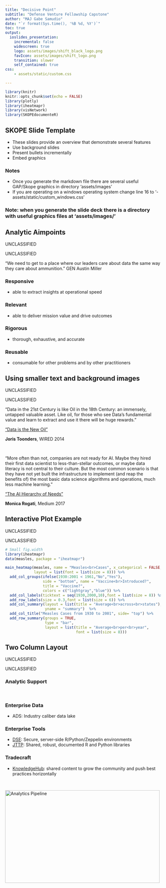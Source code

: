 ```yaml
---
title: "Decisive Point"
subtitle: "Defense Venture Fellowship Capstone"
author: "MAJ Gabe Samudio"
date: "`r format(Sys.time(), '%B %d, %Y')`"
toc: true
output: 
  ioslides_presentation:
    incremental: false
    widescreen: true
    logo: assets/images/shift_black_logo.png
    favIcon: assets/images/shift_logo.png
    transition: slower 
    self_contained: true
css: 
    - assets/static/custom.css

---
```

<script type="text/javascript">
    var SLIDE_CONFIG = {
      // Slide settings
      settings: {
                title: 'Decisive Point',
                        subtitle: 'Defense Venture Fellowship Capstone',
                useBuilds: true,
        usePrettify: true,
        enableSlideAreas: true,
        enableTouch: true,
                        favIcon: 'assets/images/shift_logo.png',
              },

      // Author information
      presenters: [
            {
        name:  'MAJ Gabe Samudio' ,
        company: '',
        gplus: '',
        twitter: '',
        www: '',
        github: ''
      },
            ]
    };
</script>


```r
library(knitr)
knitr::opts_chunk$set(echo = FALSE)
library(plotly)
library(iheatmapr)
library(visNetwork) 
library(SKOPEdocumenteR)
```
## SKOPE Slide Template

- These slides provide an overview that demonstrate several features
- Use background slides
- Present bullets incrementally
- Embed graphics

### Notes
- Once you generate the markdown file there are several useful GAP/Skope graphics in directory 'assets/images'
- If you are operating on a windows operating system change line 16 to '- assets/static/custom_windows.css' 

### Note: when you generate the slide deck there is a directory with useful graphics files at 'assets/images/' 

## Analytic Aimpoints

<div class="portion-mark-top">
UNCLASSIFIED
</div>

<div class="portion-mark-bottom">
UNCLASSIFIED
</div>

"We need to get to a place where our leaders care about data the same way they care about ammunition." GEN Austin Miller

### Responsive
 - able to extract insights at operational speed

### Relevant
 - able to deliver mission value and drive outcomes

### Rigorous
 - thorough, exhaustive, and accurate

### Reusable
 - consumable for other problems and by other practitioners


## Using smaller text and background images{.smaller data-background=assets/images/platformImage_background.jpg data-background-size=cover}

<div class="portion-mark-top">
UNCLASSIFIED
</div>

<div class="portion-mark-bottom">
UNCLASSIFIED
</div>

"Data in the 21st Century is like Oil in the 18th Century: an immensely, untapped valuable asset. Like oil, for those who see Data’s fundamental value and learn to extract and use it there will be huge rewards." 

["Data is the New Oil"](https://www.wired.com/insights/2014/07/data-new-oil-digital-economy/)

**Joris Toonders**, WIRED 2014

<br/ >

"More often than not, companies are not ready for AI. Maybe they hired their first data scientist to less-than-stellar outcomes, or maybe data literacy is not central to their culture. But the most common scenario is that they have not yet built the infrastructure to implement (and reap the benefits of) the most basic data science algorithms and operations, much less machine learning."


["The AI Hierarchy of Needs"](https://medium.com/hackernoon/the-ai-hierarchy-of-needs-18f111fcc007)

**Monica Rogati**, Medium 2017

## Interactive Plot Example

<div class="portion-mark-top">
UNCLASSIFIED
</div>

<div class="portion-mark-bottom">
UNCLASSIFIED
</div>

```r
# Small fig.width
library(iheatmapr)
data(measles, package = "iheatmapr")

main_heatmap(measles, name = "Measles<br>Cases", x_categorical = FALSE,
             layout = list(font = list(size = 8))) %>%
  add_col_groups(ifelse(1930:2001 < 1961,"No","Yes"),
                 side = "bottom", name = "Vaccine<br>Introduced?",
                 title = "Vaccine?",
                 colors = c("lightgray","blue")) %>%
  add_col_labels(ticktext = seq(1930,2000,10),font = list(size = 8)) %>%
  add_row_labels(size = 0.3,font = list(size = 6)) %>% 
  add_col_summary(layout = list(title = "Average<br>across<br>states"),
                  yname = "summary")  %>%                 
  add_col_title("Measles Cases from 1930 to 2001", side= "top") %>%
  add_row_summary(groups = TRUE, 
                  type = "bar",
                  layout = list(title = "Average<br>per<br>year",
                                font = list(size = 8)))
```




## Two Column Layout{.smaller}

<div class="portion-mark-top">
UNCLASSIFIED
</div>

<div class="portion-mark-bottom">
UNCLASSIFIED
</div>

<div class="columns-2">

### Analytic Support 

<br/>

### Enterprise Data 
- ADS: Industry caliber data lake

### Enterprise Tools 

- [DSE](https://skope-jhub.itss.forcenex.us/user/lab?): Secure, server-side R/Python/Zeppelin environments
- [JTTP](https://gitlab.master.forcenex.us/gap/skope?nav_source=navbar): Shared, robust, documented R and Python libraries

### Tradecraft
 - [KnowledgeHub](https://skopeknowledgehub-devel.itss.forcenex.us/): shared content to grow the community and push best practices horizontally

<br/>

<img src="assets/images/pipeline_enterprise_infrastructure.jpg" alt="Analytics Pipeline" width="500" height="300">

</div>
